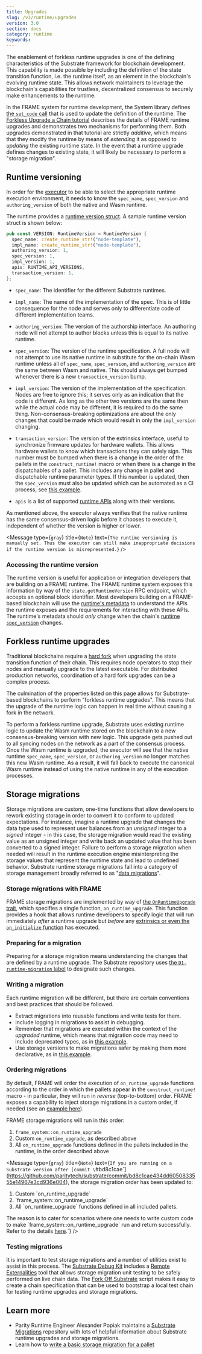 ```yaml
---
title: Upgrades
slug: /v3/runtime/upgrades
version: 3.0
section: docs
category: runtime
keywords:
---
```


The enablement of forkless runtime upgrades is one of the defining characteristics of the Substrate
framework for blockchain development. This capability is made possible by including the definition
of the state transition function, i.e. the runtime itself, as an element in the blockchain's
evolving runtime state. This allows network maintainers to leverage the blockchain's capabilities
for trustless, decentralized consensus to securely make enhancements to the runtime.

In the FRAME system for runtime development, the System library defines
[the `set_code` call](/rustdocs/latest/frame_system/pallet/enum.Call.html#variant.set_code)
that is used to update the definition of the runtime. The
[Forkless Upgrade a Chain tutorial](/tutorials/v3/forkless-upgrades#schedule-an-upgrade) describes the details
of FRAME runtime upgrades and demonstrates two mechanisms for performing them. Both upgrades
demonstrated in that tutorial are strictly _additive_, which means that they modify the runtime by
means of _extending_ it as opposed to _updating_ the existing runtime state. In the event that a
runtime upgrade defines changes to existing state, it will likely be necessary to perform a "storage
migration".

## Runtime versioning

In order for the [executor](/v3/advanced/executor) to be able to select the appropriate runtime
execution environment, it needs to know the `spec_name`, `spec_version` and `authoring_version` of
both the native and Wasm runtime.

The runtime provides a
[runtime version struct](/rustdocs/latest/sp_version/struct.RuntimeVersion.html).
A sample runtime version struct is shown below:

```rust
pub const VERSION: RuntimeVersion = RuntimeVersion {
  spec_name: create_runtime_str!("node-template"),
  impl_name: create_runtime_str!("node-template"),
  authoring_version: 1,
  spec_version: 1,
  impl_version: 1,
  apis: RUNTIME_API_VERSIONS,
  transaction_version: 1,
};
```

- `spec_name`: The identifier for the different Substrate runtimes.

- `impl_name`: The name of the implementation of the spec. 
  This is of little consequence for the node and serves only to differentiate code of different implementation teams.

- `authoring_version`: The version of the authorship interface. 
  An authoring node will not attempt to author blocks unless this is equal to its native runtime.

- `spec_version`: The version of the runtime specification. 
  A full node will not attempt to use its native runtime in substitute for the on-chain Wasm runtime unless all of `spec_name`, `spec_version`, and `authoring_version` are the same between Wasm and native. 
  This should always get bumped whenever there is a new `transaction_version` bump.

- `impl_version`: The version of the implementation of the specification. 
  Nodes are free to ignore this; it serves only as an indication that the code is different. 
  As long as the other two versions are the same then while the actual code may be different, it is required to do the same thing. 
  Non-consensus-breaking optimizations are about the only changes that could be made which would result in only the `impl_version` changing.

- `transaction_version`: The version of the extrinsics interface, useful to synchronize firmware updates for hardware wallets. 
  This allows hardware wallets to know which transactions they can safely sign.
  This number must be bumped when there is a change in the order of the pallets in the `construct_runtime!` macro or when there is a change in the dispatchables of a pallet.
  This includes any change in pallet and dispatchable runtime parameter types. 
  If this number is updated, then the `spec_version` must also be updated which can be automated as a CI process, see [this example](https://gitlab.parity.io/parity/polkadot/-/blob/master/scripts/gitlab/check_extrinsics_ordering.sh).

- `apis` is a list of supported [runtime APIs](/rustdocs/latest/sp_api/macro.impl_runtime_apis.html) along with their versions.

As mentioned above, the executor always verifies that the native runtime has the same consensus-driven logic before it chooses to execute it, independent of whether the version is higher or lower.

<Message
  type={`gray`}
  title={`Note`}
  text={`The runtime versioning is manually set. Thus the executor can still make inappropriate
  decisions if the runtime version is misrepresented.`}
/>

### Accessing the runtime version

The runtime version is useful for application or integration developers that are building on a FRAME
runtime. The FRAME runtime system exposes this information by way of the `state.getRuntimeVersion`
RPC endpoint, which accepts an optional block identifier. Most developers building on a FRAME-based
blockchain will use the [runtime's metadata](../metadata) to understand the APIs the runtime exposes
and the requirements for interacting with these APIs. The runtime's metadata should _only_ change
when the chain's
[runtime `spec_version`](/rustdocs/latest/sp_version/struct.RuntimeVersion.html#structfield.spec_version)
changes.

## Forkless runtime upgrades

Traditional blockchains require a [hard fork](<https://en.wikipedia.org/wiki/Fork_(blockchain)>)
when upgrading the state transition function of their chain. This requires node operators to stop
their nodes and manually upgrade to the latest executable. For distributed production networks,
coordination of a hard fork upgrades can be a complex process.

The culmination of the properties listed on this page allows for Substrate-based blockchains to
perform "forkless runtime upgrades". This means that the upgrade of the runtime logic can happen in
real time without causing a fork in the network.

To perform a forkless runtime upgrade, Substrate uses existing runtime logic to update the Wasm
runtime stored on the blockchain to a new consensus-breaking version with new logic. This upgrade
gets pushed out to all syncing nodes on the network as a part of the consensus process. Once the
Wasm runtime is upgraded, the executor will see that the native runtime `spec_name`, `spec_version`,
or `authoring_version` no longer matches this new Wasm runtime. As a result, it will fall back to
execute the canonical Wasm runtime instead of using the native runtime in any of the execution
processes.

## Storage migrations

Storage migrations are custom, one-time functions that allow developers to rework existing storage
in order to convert it to conform to updated expectations. For instance, imagine a runtime upgrade
that changes the data type used to represent user balances from an _unsigned_ integer to a _signed_
integer - in this case, the storage migration would read the existing value as an unsigned integer
and write back an updated value that has been converted to a signed integer. Failure to perform a
storage migration when needed will result in the runtime execution engine misinterpreting the
storage values that represent the runtime state and lead to undefined behavior. Substrate runtime
storage migrations fall into a category of storage management broadly referred to as
"[data migrations](https://en.wikipedia.org/wiki/Data_migration)".

### Storage migrations with FRAME

FRAME storage migrations are implemented by way of
[the `OnRuntimeUpgrade` trait](/rustdocs/latest/frame_support/traits/trait.OnRuntimeUpgrade.html),
which specifies a single function, `on_runtime_upgrade`. This function provides a hook that allows
runtime developers to specify logic that will run immediately _after_ a runtime upgrade but _before_
any [extrinsics or even the `on_initialize` function](/v3/concepts/execution#executing-a-block) has executed.

### Preparing for a migration

Preparing for a storage migration means understanding the changes that are defined by a runtime
upgrade. The Substrate repository uses
[the `D1-runtime-migration` label](https://github.com/paritytech/substrate/pulls?q=is%3Apr+label%3AD1-runtime-migration)
to designate such changes.

### Writing a migration

Each runtime migration will be different, but there are certain conventions and best practices that
should be followed.

- Extract migrations into reusable functions and write tests for them.
- Include logging in migrations to assist in debugging.
- Remember that migrations are executed within the context of the _upgraded_ runtime, which means
  that migration code may need to include deprecated types, as in
  [this example](https://github.com/hicommonwealth/substrate/blob/5f3933f5735a75d2d438341ec6842f269b886aaa/frame/indices/src/migration.rs#L5-L22).
- Use storage versions to make migrations safer by making them more declarative, as in
  [this example](https://github.com/paritytech/substrate/blob/c79b522a11bbc7b3cf2f4a9c0a6627797993cb79/frame/elections-phragmen/src/lib.rs#L119-L157).

### Ordering migrations

By default, FRAME will order the execution of `on_runtime_upgrade` functions according to the order
in which the pallets appear in the `construct_runtime!` macro - in particular, they will run in
_reverse_ (top-to-bottom) order. FRAME exposes a capability to inject storage migrations in a custom
order, if needed (see an
[example here](https://github.com/hicommonwealth/edgeware-node/blob/7b66f4f0a9ec184fdebcccd41533acc728ebe9dc/node/runtime/src/lib.rs#L845-L866)).

FRAME storage migrations will run in this order:

1. `frame_system::on_runtime_upgrade`
2. Custom `on_runtime_upgrade`, as described above
3. All `on_runtime_upgrade` functions defined in the pallets included in the runtime, in the order
   described above

<Message
  type={`gray`}
  title={`Note`}
  text={`If you are running on a Substrate version after [commit \`#bd8c1cae\`](https://github.com/paritytech/substrate/commit/bd8c1cae434dd6050833555e14967e3cd936e004), the storage migration order has been updated
  to:
  1. Custom \`on_runtime_upgrade\`
  2. \`frame_system::on_runtime_upgrade\`
  3. All \`on_runtime_upgrade\` functions defined in all included pallets.
  
  The reason is to cater for scenarios where one needs to write custom code to make
  \`frame_system::on_runtime_upgrade\` run and return successfully. Refer to the details [here](https://github.com/paritytech/substrate/issues/8683).`}
/>

### Testing migrations

It is important to test storage migrations and a number of utilities exist to assist in this
process. The [Substrate Debug Kit](https://github.com/paritytech/substrate-debug-kit) includes a
[Remote Externalities](https://github.com/paritytech/substrate-debug-kit/tree/master/remote-externalities)
tool that allows storage migration unit testing to be safely performed on live chain data. The
[Fork Off Substrate](https://github.com/maxsam4/fork-off-substrate) script makes it easy to create a
chain specification that can be used to bootstrap a local test chain for testing runtime upgrades
and storage migrations.

## Learn more

- Parity Runtime Engineer Alexander Popiak maintains a
  [Substrate Migrations](https://github.com/apopiak/substrate-migrations) repository with lots of
  helpful information about Substrate runtime upgrades and storage migrations.
- Learn how to [write a basic storage migration for a pallet](/how-to-guides/v3/storage-migrations/basics/)
